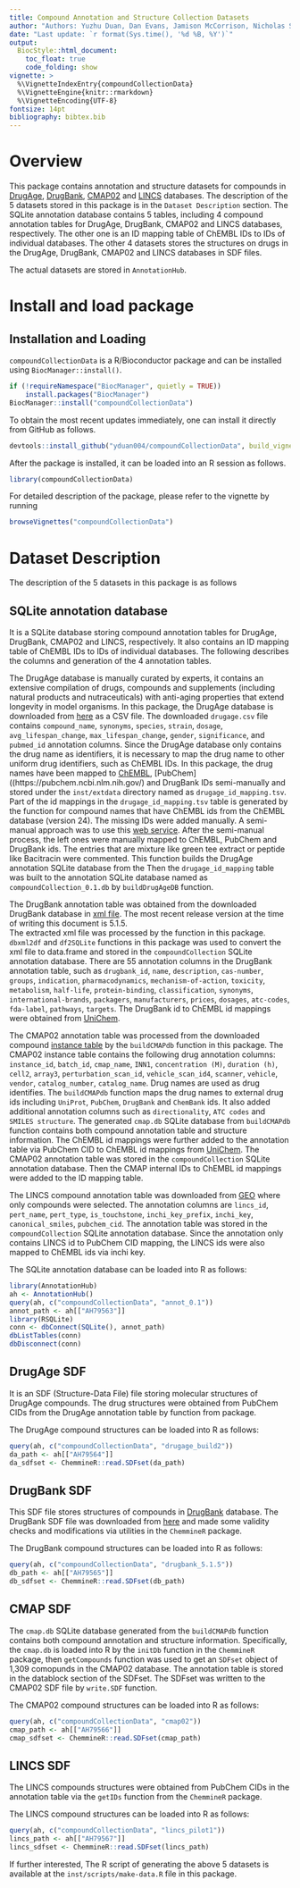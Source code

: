 ```yaml
---
title: Compound Annotation and Structure Collection Datasets
author: "Authors: Yuzhu Duan, Dan Evans, Jamison McCorrison, Nicholas Schork, Kevin Horan, Austin Leong, Siddharth Sai and Thomas Girke"
date: "Last update: `r format(Sys.time(), '%d %B, %Y')`" 
output:
  BiocStyle::html_document:
    toc_float: true
    code_folding: show
vignette: >
  %\VignetteIndexEntry{compoundCollectionData}
  %\VignetteEngine{knitr::rmarkdown}
  %\VignetteEncoding{UTF-8}
fontsize: 14pt
bibliography: bibtex.bib
---
```


<!-- <style> -->
<!-- pre code { -->
<!--   white-space: pre !important; -->
<!--   overflow-x: scroll !important; -->
<!--   word-break: keep-all !important; -->
<!--   word-wrap: initial !important; -->
<!-- } -->
<!-- </style> -->

<!---
- Compile from command-line
Rscript -e "rmarkdown::render('compoundCollectionData.Rmd', c('BiocStyle::html_document', 'pdf_document')); knitr::knit('compoundCollectionData.Rmd', tangle=TRUE)"
-->

# Overview

This package contains annotation and structure datasets for compounds in 
[DrugAge](https://genomics.senescence.info/drugs/), 
[DrugBank](https://www.drugbank.ca/), [CMAP02](https://portals.broadinstitute.org/cmap/) 
and [LINCS](https://www.ncbi.nlm.nih.gov/geo/query/acc.cgi?acc=GSE92742) databases.
The description of the 5 datasets stored in this package is in the 
`Dataset Description` section. The SQLite annotation database contains 5 tables, 
including 4 compound annotation tables for DrugAge, DrugBank, CMAP02 and LINCS databases, 
respectively. The other one is an ID mapping table of ChEMBL IDs to IDs of 
individual databases. The other 4 datasets stores the structures on drugs in 
the DrugAge, DrugBank, CMAP02 and LINCS databases in SDF files.

The actual datasets are stored in `AnnotationHub`. 

# Install and load package

## Installation and Loading
`compoundCollectionData` is a R/Bioconductor package and can be installed using 
`BiocManager::install()`.

```r
if (!requireNamespace("BiocManager", quietly = TRUE))
    install.packages("BiocManager")
BiocManager::install("compoundCollectionData")
```

To obtain the most recent updates immediately, one can install it directly from 
GitHub as follows.
```r
devtools::install_github("yduan004/compoundCollectionData", build_vignettes=TRUE)
```

After the package is installed, it can be loaded into an R session as follows.
```r
library(compoundCollectionData)
```

For detailed description of the package, please refer to the vignette by running
```r
browseVignettes("compoundCollectionData")
```

# Dataset Description
The description of the 5 datasets in this package is as follows

## SQLite annotation database
It is a SQLite database storing compound annotation tables for DrugAge, DrugBank,
CMAP02 and LINCS, respectively. It also contains an ID mapping table of ChEMBL IDs
to IDs of individual databases. The following describes the columns and generation
of the 4 annotation tables.

The DrugAge database is manually curated by experts, it contains an extensive 
compilation of drugs, compounds and supplements (including natural products and 
nutraceuticals) with anti-aging properties that extend longevity in model organisms. 
In this package, the DrugAge database is downloaded from
[here](https://genomics.senescence.info/drugs/dataset.zip) as a CSV file. The 
downloaded `drugage.csv` file contains `compound_name`,	`synonyms`, `species`, `strain`,
`dosage`,	`avg_lifespan_change`,	`max_lifespan_change`,	`gender`, `significance`,
and `pubmed_id` annotation columns. Since the DrugAge database only contains the
drug name as identifiers, it is necessary to map the drug name to other uniform
drug identifiers, such as ChEMBL IDs. In this package,
the drug names have been mapped to [ChEMBL](https://www.ebi.ac.uk/chembl/),
[PubChem]((https://pubchem.ncbi.nlm.nih.gov/) and DrugBank IDs semi-manually
and stored under the `inst/extdata` directory named as `drugage_id_mapping.tsv`. 
Part of the id mappings in the `drugage_id_mapping.tsv` table is generated 
by the \code{processDrugage} function for compound names that have ChEMBL 
ids from the ChEMBL database (version 24). The missing IDs were added 
manually. A semi-manual approach was to use this 
[web service](https://cts.fiehnlab.ucdavis.edu/batch). After the semi-manual process,
the left ones were manually mapped to ChEMBL, PubChem and DrugBank ids. The 
entries that are mixture like green tee extract or peptide like Bacitracin were commented. 
This function builds the DrugAge annotation SQLite database from the 
Then the `drugage_id_mapping` table was built to the annotation SQLite database
named as `compoundCollection_0.1.db` by `buildDrugAgeDB` function.

The DrugBank annotation table was obtained from the downloaded DrugBank database
in [xml file](https://www.drugbank.ca/releases/latest).
The most recent release version at the time of writing this document is 5.1.5.  
The extracted xml file was processed by the \code{dbxml2df} function in this package.
`dbxml2df` and `df2SQLite` functions in this package was used to convert the xml 
file to data.frame and stored in the `compoundCollection` SQLite annotation database.
There are 55 annotation columns in the DrugBank annotation table, such as
`drugbank_id`, `name`, `description`, `cas-number`, `groups`, `indication`, 
`pharmacodynamics`, `mechanism-of-action`, `toxicity`, `metabolism`, `half-life`, 
`protein-binding`, `classification`, `synonyms`, `international-brands`, `packagers`, 
`manufacturers`, `prices`, `dosages`, `atc-codes`, `fda-label`, `pathways`, `targets`. 
The DrugBank id to ChEMBL id mappings were obtained from 
[UniChem](ftp://ftp.ebi.ac.uk/pub/databases/chembl/UniChem/data/wholeSourceMapping/src_id1/src1src2.txt.gz).

The CMAP02 annotation table was processed from the downloaded compound 
[instance table](http://www.broadinstitute.org/cmap/cmap_instances_02.xls)
by the `buildCMAPdb` function in this package. The CMAP02 instance table contains
the following drug annotation columns: `instance_id`,	`batch_id`,	`cmap_name`,	`INN1`,	
`concentration (M)`, `duration (h)`, `cell2`,	`array3`,	`perturbation_scan_id`,	`vehicle_scan_id4`,
`scanner`,	`vehicle`,	`vendor`,	`catalog_number`,	`catalog_name`. Drug names are used
as drug identifies. The `buildCMAPdb` function maps the drug names to external
drug ids including `UniProt`, `PubChem`, `DrugBank` and `ChemBank` ids. It also added additional
annotation columns such as `directionality`, `ATC codes` and `SMILES structure`.
The generated `cmap.db` SQLite database from `buildCMAPdb` function contains both
compound annotation table and structure information. The ChEMBL id mappings were
further added to the annotation table via PubChem CID to ChEMBL id mappings from 
[UniChem](ftp://ftp.ebi.ac.uk/pub/databases/chembl/UniChem/data/wholeSourceMapping/src_id1/src1src22.txt.gz).
The CMAP02 annotation table was stored in the `compoundCollection` SQLite annotation
database. Then the CMAP internal IDs to ChEMBL id mappings were added to the ID 
mapping table. 

The LINCS compound annotation table was downloaded from 
[GEO](ftp://ftp.ncbi.nlm.nih.gov/geo/series/GSE92nnn/GSE92742/suppl/GSE92742_Broad_LINCS_pert_info.txt.gz)
where only compounds were selected. The annotation columns are `lincs_id`, `pert_name`,
`pert_type`, `is_touchstone`, `inchi_key_prefix`, `inchi_key`, `canonical_smiles`, `pubchem_cid`.
The annotation table was stored in the `compoundCollection` SQLite annotation database. 
Since the annotation only contains LINCS id to PubChem CID mapping, the LINCS ids 
were also mapped to ChEMBL ids via inchi key.

The SQLite annotation database can be loaded into R as follows:
```r
library(AnnotationHub)
ah <- AnnotationHub()
query(ah, c("compoundCollectionData", "annot_0.1"))
annot_path <- ah[["AH79563"]]
library(RSQLite)
conn <- dbConnect(SQLite(), annot_path)
dbListTables(conn)
dbDisconnect(conn)
```

## DrugAge SDF
It is an SDF (Structure-Data File) file storing molecular structures of DrugAge
compounds. The drug structures were obtained from PubChem CIDs from the DrugAge
annotation table by \code{getIds} function from \pkg{ChemmineR} package.

The DrugAge compound structures can be loaded into R as follows:
```r
query(ah, c("compoundCollectionData", "drugage_build2"))
da_path <- ah[["AH79564"]]
da_sdfset <- ChemmineR::read.SDFset(da_path)
```

## DrugBank SDF
This SDF file stores structures of compounds in [DrugBank](https://www.drugbank.ca/)
database. The DrugBank SDF file was downloaded from 
[here](https://www.drugbank.ca/releases/latest#structures)
and made some validity checks and modifications via utilities in the `ChemmineR` package.

The DrugBank compound structures can be loaded into R as follows:
```r
query(ah, c("compoundCollectionData", "drugbank_5.1.5"))
db_path <- ah[["AH79565"]]
db_sdfset <- ChemmineR::read.SDFset(db_path)
```

## CMAP SDF
The `cmap.db` SQLite database generated from the `buildCMAPdb` function
contains both compound annotation and structure information. Specifically, 
the `cmap.db` is loaded into R by the `initDb` function in the `ChemmineR` package,
then `getCompounds` function was used to get an `SDFset` object of 1,309 comopunds
in the CMAP02 database. The annotation table is stored in the datablock section 
of the SDFset. The SDFset was written to the CMAP02 SDF file by `write.SDF` function.

The CMAP02 compound structures can be loaded into R as follows:
```r
query(ah, c("compoundCollectionData", "cmap02"))
cmap_path <- ah[["AH79566"]]
cmap_sdfset <- ChemmineR::read.SDFset(cmap_path)
```

## LINCS SDF
The LINCS compounds structures were obtained from PubChem CIDs in the annotation 
table via the `getIDs` function from the `ChemmineR` package.

The LINCS compound structures can be loaded into R as follows:
```r
query(ah, c("compoundCollectionData", "lincs_pilot1"))
lincs_path <- ah[["AH79567"]]
lincs_sdfset <- ChemmineR::read.SDFset(lincs_path)
```

If further interested, The R script of generating the above 5 datasets is available 
at the `inst/scripts/make-data.R` file in this package.
